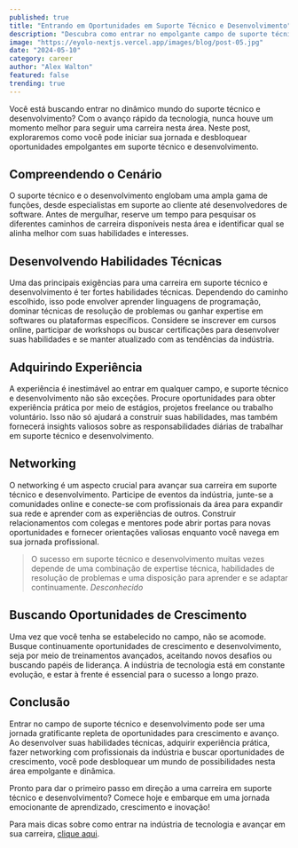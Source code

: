 ```yaml
---
published: true
title: "Entrando em Oportunidades em Suporte Técnico e Desenvolvimento"
description: "Descubra como entrar no empolgante campo de suporte técnico e desenvolvimento, e desbloquear novas oportunidades de carreira."
image: "https://eyolo-nextjs.vercel.app/images/blog/post-05.jpg"
date: "2024-05-10"
category: career
author: "Alex Walton"
featured: false
trending: true
---
```


Você está buscando entrar no dinâmico mundo do suporte técnico e desenvolvimento? Com o avanço rápido da tecnologia, nunca houve um momento melhor para seguir uma carreira nesta área. Neste post, exploraremos como você pode iniciar sua jornada e desbloquear oportunidades empolgantes em suporte técnico e desenvolvimento.

## Compreendendo o Cenário

O suporte técnico e o desenvolvimento englobam uma ampla gama de funções, desde especialistas em suporte ao cliente até desenvolvedores de software. Antes de mergulhar, reserve um tempo para pesquisar os diferentes caminhos de carreira disponíveis nesta área e identificar qual se alinha melhor com suas habilidades e interesses.

## Desenvolvendo Habilidades Técnicas

Uma das principais exigências para uma carreira em suporte técnico e desenvolvimento é ter fortes habilidades técnicas. Dependendo do caminho escolhido, isso pode envolver aprender linguagens de programação, dominar técnicas de resolução de problemas ou ganhar expertise em softwares ou plataformas específicos. Considere se inscrever em cursos online, participar de workshops ou buscar certificações para desenvolver suas habilidades e se manter atualizado com as tendências da indústria.

## Adquirindo Experiência

A experiência é inestimável ao entrar em qualquer campo, e suporte técnico e desenvolvimento não são exceções. Procure oportunidades para obter experiência prática por meio de estágios, projetos freelance ou trabalho voluntário. Isso não só ajudará a construir suas habilidades, mas também fornecerá insights valiosos sobre as responsabilidades diárias de trabalhar em suporte técnico e desenvolvimento.

## Networking

O networking é um aspecto crucial para avançar sua carreira em suporte técnico e desenvolvimento. Participe de eventos da indústria, junte-se a comunidades online e conecte-se com profissionais da área para expandir sua rede e aprender com as experiências de outros. Construir relacionamentos com colegas e mentores pode abrir portas para novas oportunidades e fornecer orientações valiosas enquanto você navega em sua jornada profissional.

> O sucesso em suporte técnico e desenvolvimento muitas vezes depende de uma combinação de expertise técnica, habilidades de resolução de problemas e uma disposição para aprender e se adaptar continuamente.
<cite>Desconhecido</cite>

## Buscando Oportunidades de Crescimento

Uma vez que você tenha se estabelecido no campo, não se acomode. Busque continuamente oportunidades de crescimento e desenvolvimento, seja por meio de treinamentos avançados, aceitando novos desafios ou buscando papéis de liderança. A indústria de tecnologia está em constante evolução, e estar à frente é essencial para o sucesso a longo prazo.

## Conclusão

Entrar no campo de suporte técnico e desenvolvimento pode ser uma jornada gratificante repleta de oportunidades para crescimento e avanço. Ao desenvolver suas habilidades técnicas, adquirir experiência prática, fazer networking com profissionais da indústria e buscar oportunidades de crescimento, você pode desbloquear um mundo de possibilidades nesta área empolgante e dinâmica.

Pronto para dar o primeiro passo em direção a uma carreira em suporte técnico e desenvolvimento? Comece hoje e embarque em uma jornada emocionante de aprendizado, crescimento e inovação!

Para mais dicas sobre como entrar na indústria de tecnologia e avançar em sua carreira, [clique aqui](#!).